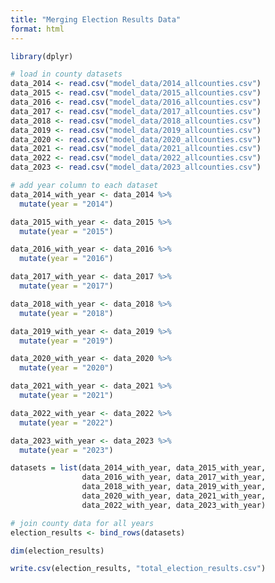 ```yaml
---
title: "Merging Election Results Data"
format: html
---
```


```R
library(dplyr)
```

```R
# load in county datasets
data_2014 <- read.csv("model_data/2014_allcounties.csv")
data_2015 <- read.csv("model_data/2015_allcounties.csv")
data_2016 <- read.csv("model_data/2016_allcounties.csv")
data_2017 <- read.csv("model_data/2017_allcounties.csv")
data_2018 <- read.csv("model_data/2018_allcounties.csv")
data_2019 <- read.csv("model_data/2019_allcounties.csv")
data_2020 <- read.csv("model_data/2020_allcounties.csv")
data_2021 <- read.csv("model_data/2021_allcounties.csv")
data_2022 <- read.csv("model_data/2022_allcounties.csv")
data_2023 <- read.csv("model_data/2023_allcounties.csv")

# add year column to each dataset
data_2014_with_year <- data_2014 %>%
  mutate(year = "2014")

data_2015_with_year <- data_2015 %>%
  mutate(year = "2015")

data_2016_with_year <- data_2016 %>%
  mutate(year = "2016")

data_2017_with_year <- data_2017 %>%
  mutate(year = "2017")

data_2018_with_year <- data_2018 %>%
  mutate(year = "2018")

data_2019_with_year <- data_2019 %>%
  mutate(year = "2019")

data_2020_with_year <- data_2020 %>%
  mutate(year = "2020")

data_2021_with_year <- data_2021 %>%
  mutate(year = "2021")

data_2022_with_year <- data_2022 %>%
  mutate(year = "2022")

data_2023_with_year <- data_2023 %>%
  mutate(year = "2023")

datasets = list(data_2014_with_year, data_2015_with_year,
                data_2016_with_year, data_2017_with_year,
                data_2018_with_year, data_2019_with_year, 
                data_2020_with_year, data_2021_with_year, 
                data_2022_with_year, data_2023_with_year)

# join county data for all years
election_results <- bind_rows(datasets)

```

```R
dim(election_results)

write.csv(election_results, "total_election_results.csv")
```